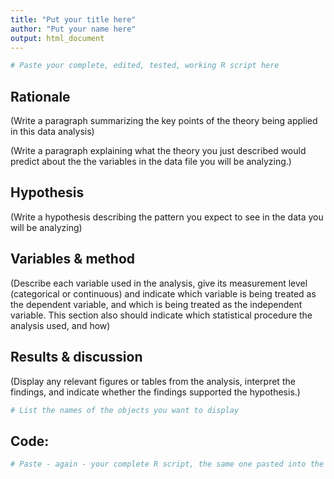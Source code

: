 ---
title: "Put your title here"
author: "Put your name here"
output: html_document
---

```{r, include=FALSE}

# Paste your complete, edited, tested, working R script here
```

## **Rationale**

(Write a paragraph summarizing the key points of the theory being applied in this data analysis)

(Write a paragraph explaining what the theory you just described would predict about the the variables in the data file you will be analyzing.)

## **Hypothesis**

(Write a hypothesis describing the pattern you expect to see in the data you will be analyzing)

## **Variables & method**

(Describe each variable used in the analysis, give its measurement level (categorical or continuous) and indicate which variable is being treated as the dependent variable, and which is being treated as the independent variable. This section also should indicate which statistical procedure the analysis used, and how)

## **Results & discussion**

(Display any relevant figures or tables from the analysis, interpret the findings, and indicate whether the findings supported the hypothesis.)

```{r, echo=FALSE}

# List the names of the objects you want to display
```

## Code:

```{r, eval=FALSE}

# Paste - again - your complete R script, the same one pasted into the first code chunk, above. Pasting it were will display it.
```
